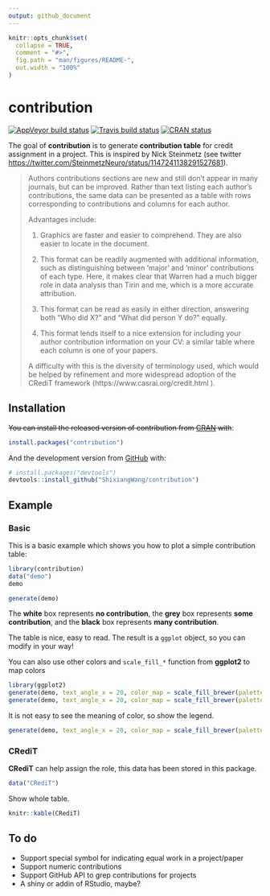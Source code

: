 ```yaml
---
output: github_document
---
```


<!-- README.md is generated from README.Rmd. Please edit that file -->

```r
knitr::opts_chunk$set(
  collapse = TRUE,
  comment = "#>",
  fig.path = "man/figures/README-",
  out.width = "100%"
)
```
# contribution

<!-- badges: start -->
[![AppVeyor build status](https://ci.appveyor.com/api/projects/status/github/ShixiangWang/contribution?branch=master&svg=true)](https://ci.appveyor.com/project/ShixiangWang/contribution)
[![Travis build status](https://travis-ci.org/ShixiangWang/contribution.svg?branch=master)](https://travis-ci.org/ShixiangWang/contribution)
[![CRAN status](https://www.r-pkg.org/badges/version/contribution)](https://cran.r-project.org/package=contribution)
<!-- badges: end -->

The goal of **contribution** is to generate **contribution table** for credit assignment in a project. 
This is inspired by Nick Steinmetz (see twitter <https://twitter.com/SteinmetzNeuro/status/1147241138291527681>). 

> Authors contributions sections are new and still don’t appear in many journals, but can be improved. Rather than text listing each author’s contributions, the same data can be presented as a table with rows corresponding to contributions and columns for each author.
>
> Advantages include: 
>
> 1. Graphics are faster and easier to comprehend. They are also easier to locate in the document.
>
> 2. This format can be readily augmented with additional information, such as distinguishing between ‘major’ and ‘minor’ contributions of each type. Here, it makes clear that Warren had a much bigger role in data analysis than Tirin and me, which is a more accurate attribution.
>
> 3. This format can be read as easily in either direction, answering both "Who did X?" and "What did person Y do?" equally. 
>
> 4. This format lends itself to a nice extension for including your author contribution information on your CV: a similar table where each column is one of your papers.
>
>
> A difficulty with this is the diversity of terminology used, which would be helped by refinement and more widespread adoption of the CRediT framework (https://www.casrai.org/credit.html ). 


## Installation

~~You can install the released version of contribution from [CRAN](https://CRAN.R-project.org) with~~:

``` r
install.packages("contribution")
```

And the development version from [GitHub](https://github.com/) with:

``` r
# install.packages("devtools")
devtools::install_github("ShixiangWang/contribution")
```


## Example

### Basic

This is a basic example which shows you how to plot a simple contribution table:

```r
library(contribution)
data("demo")
demo
```

```r
generate(demo)
```

The **white** box represents **no contribution**, the **grey** box represents **some contribution**, and the **black** box
represents **many contribution**.

The table is nice, easy to read. The result is a `ggplot` object, so you can modify in your way!

You can also use other colors and `scale_fill_*` function from **ggplot2** to map colors

```r
library(ggplot2)
generate(demo, text_angle_x = 20, color_map = scale_fill_brewer(palette ="Oranges"))
generate(demo, text_angle_x = 20, color_map = scale_fill_brewer(palette ="Set1"))
```

It is not easy to see the meaning of color, so show the legend.

```r
generate(demo, text_angle_x = 20, color_map = scale_fill_brewer(palette ="Set1"), show_legend = TRUE)
```

### CRediT

**CRediT** can help assign the role, this data has been stored in this package.

```r
data("CRediT")
```

Show whole table.

```r
knitr::kable(CRediT)
```

## To do

* Support special symbol for indicating equal work in a project/paper
* Support numeric contributions
* Support GitHub API to grep contributions for projects
* A shiny or addin of RStudio, maybe?

